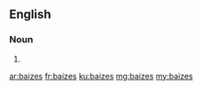 ==English==

===Noun===
{{head|en|plural}}

# {{plural of|baize|lang=en}}

[[ar:baizes]]
[[fr:baizes]]
[[ku:baizes]]
[[mg:baizes]]
[[my:baizes]]